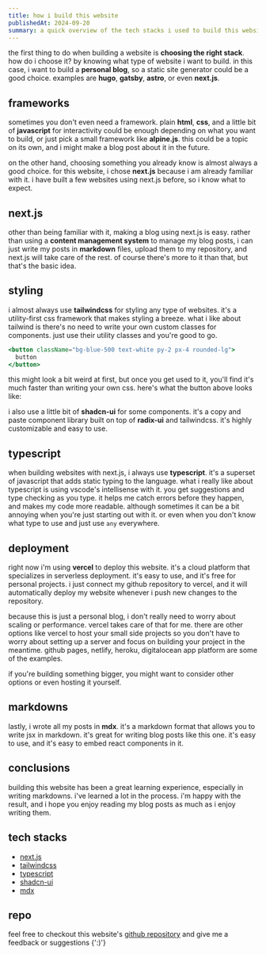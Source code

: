 ```yaml
---
title: how i build this website
publishedAt: 2024-09-20
summary: a quick overview of the tech stacks i used to build this website
---
```


the first thing to do when building a website is **choosing the right stack**. how do i choose it? by knowing what type of website i want to build. in this case, i want to build a **personal blog**, so a static site generator could be a good choice. examples are **hugo**, **gatsby**, **astro**, or even **next.js**.

## frameworks

sometimes you don't even need a framework. plain **html**, **css**, and a little bit of **javascript** for interactivity could be enough depending on what you want to build, or just pick a small framework like **alpine.js**. this could be a topic on its own, and i might make a blog post about it in the future.

on the other hand, choosing something you already know is almost always a good choice. for this website, i chose **next.js** because i am already familiar with it. i have built a few websites using next.js before, so i know what to expect.

## next.js

other than being familiar with it, making a blog using next.js is easy. rather than using a **content management system** to manage my blog posts, i can just write my posts in **markdown** files, upload them to my repository, and next.js will take care of the rest. of course there's more to it than that, but that's the basic idea.

## styling

i almost always use **tailwindcss** for styling any type of websites. it's a utility-first css framework that makes styling a breeze. what i like about tailwind is there's no need to write your own custom classes for components. just use their utility classes and you're good to go.

```jsx
<button className="bg-blue-500 text-white py-2 px-4 rounded-lg">
  button
</button>
```

this might look a bit weird at first, but once you get used to it, you'll find it's much faster than writing your own css. here's what the button above looks like:

<BlueButton />

i also use a little bit of **shadcn-ui** for some components. it's a copy and paste component library built on top of **radix-ui** and tailwindcss. it's highly customizable and easy to use.

## typescript

when building websites with next.js, i always use **typescript**. it's a superset of javascript that adds static typing to the language. what i really like about typescript is using vscode's intellisense with it. you get suggestions and type checking as you type. it helps me catch errors before they happen, and makes my code more readable. although sometimes it can be a bit annoying when you're just starting out with it. or even when you don't know what type to use and just use `any` everywhere.

## deployment

right now i'm using **vercel** to deploy this website. it's a cloud platform that specializes in serverless deployment. it's easy to use, and it's free for personal projects. i just connect my github repository to vercel, and it will automatically deploy my website whenever i push new changes to the repository.

because this is just a personal blog, i don't really need to worry about scaling or performance. vercel takes care of that for me. there are other options like vercel to host your small side projects so you don't have to worry about setting up a server and focus on building your project in the meantime. github pages, netlify, heroku, digitalocean app platform are some of the examples.

if you're building something bigger, you might want to consider other options or even hosting it yourself.

## markdowns

lastly, i wrote all my posts in **mdx**. it's a markdown format that allows you to write jsx in markdown. it's great for writing blog posts like this one. it's easy to use, and it's easy to embed react components in it.

## conclusions

building this website has been a great learning experience, especially in writing markdowns. i've learned a lot in the process. i'm happy with the result, and i hope you enjoy reading my blog posts as much as i enjoy writing them.

## tech stacks

- [next.js](https://github.com/vercel/next.js)
- [tailwindcss](https://github.com/tailwindlabs/tailwindcss)
- [typescript](https://github.com/microsoft/TypeScript)
- [shadcn-ui](https://github.com/shadcn-ui/ui)
- [mdx](https://github.com/mdx-js/mdx/)

## repo

feel free to checkout this website's [github repository](https://github.com/ausathdzil/ausathikram) and give me a feedback or suggestions {':)'}
